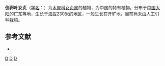 {{Speciesbox 
| taxon = Ligustrum obovatilimbum
| binomial_authority = Miao
}}

'''倒卵叶女贞'''（[[学名|学名]]：{{lang|la|''Ligustrum obovatilimbum''}}）为[[木犀科|木犀科]][[女贞属|女贞属]]的植物，为中国的特有植物。分布于[[中国大陆|中国大陆]]的[[广东|广东]]等地，生长于[[海拔|海拔]]230米的地区，一般生长在开旷地，目前尚未由人工引种栽培。

== 参考文献 ==
<div class="references-small">
* {{cite web| url =http://www.bioinfo.cn/db05/KmzwSpecies.php?action=view&id=14232| title =倒卵叶女贞| work =《中国高等植物数据库全库》| publisher =中国科学院微生物研究所| author =昆明植物研究所| accessdate =2009-02-24| deadurl =yes| archiveurl =https://web.archive.org/web/20160305011109/http://www.bioinfo.cn/db05/KmzwSpecies.php?action=view&id=14232| archivedate =2016-03-05}}
</div>
{{Taxonbar|from=Q10888187}}

[[Category:女贞属|D]]
[[Category:中國特有植物|D]]
[[Category:广东植物|D]]